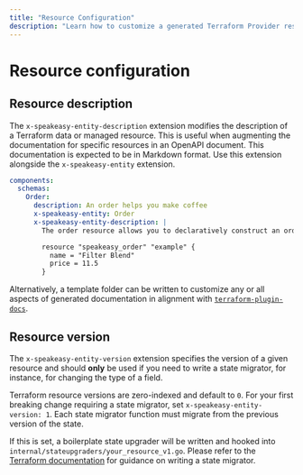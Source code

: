 ```yaml
---
title: "Resource Configuration"
description: "Learn how to customize a generated Terraform Provider resource with custom descriptions and versioning."
---
```


# Resource configuration

## Resource description

The `x-speakeasy-entity-description` extension modifies the description of a Terraform data or managed resource. This is useful when augmenting the documentation for specific resources in an OpenAPI document. This documentation is expected to be in Markdown format. Use this extension alongside the `x-speakeasy-entity` extension.

```yaml
components:
  schemas:
    Order:
      description: An order helps you make coffee
      x-speakeasy-entity: Order
      x-speakeasy-entity-description: |
        The order resource allows you to declaratively construct an order for coffee.

        resource "speakeasy_order" "example" {
          name = "Filter Blend"
          price = 11.5
        }
```

Alternatively, a template folder can be written to customize any or all aspects of generated documentation in alignment with [`terraform-plugin-docs`](https://github.com/hashicorp/terraform-plugin-docs).

## Resource version

The `x-speakeasy-entity-version` extension specifies the version of a given resource and should **only** be used if you need to write a state migrator, for instance, for changing the type of a field.

Terraform resource versions are zero-indexed and default to `0`. For your first breaking change requiring a state migrator, set `x-speakeasy-entity-version: 1`. Each state migrator function must migrate from the previous version of the state.

If this is set, a boilerplate state upgrader will be written and hooked into `internal/stateupgraders/your_resource_v1.go`. Please refer to the [Terraform documentation](https://developer.hashicorp.com/terraform/plugin/framework/resources/state-upgrade) for guidance on writing a state migrator.
